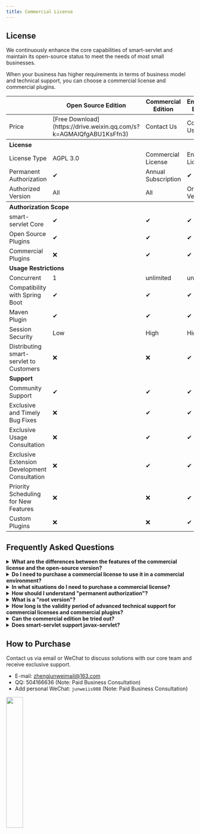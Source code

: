 ```yaml
---
title: Commercial License
---
```





## License
We continuously enhance the core capabilities of smart-servlet and maintain its open-source status to meet the needs of most small businesses.

When your business has higher requirements in terms of business model and technical support, you can choose a commercial license and commercial plugins.

<table>
<thead>
<tr>
<th></th>
<th>Open Source Edition</th>
<th>Commercial Edition</th>
<th>Enterprise Edition</th>
</tr>
</thead>
<tbody>
<tr>
<td>Price</td>
<td>[Free Download](https://drive.weixin.qq.com/s?k=AGMAIQfgABU1KsFfn3)</td>
<td>Contact Us</td>
<td>Contact Us</td>
</tr>
<tr>
<th colspan="4" style="text-align: left">License</th>
</tr>
<tr>
<td>License Type</td>
<td>AGPL 3.0</td>
<td>Commercial License</td>
<td>Enterprise License</td>
</tr>
<tr>
<td>Permanent Authorization</td>
<td>✔</td>
<td>Annual Subscription</td>
<td>✔</td>
</tr>
<tr>
<td>Authorized Version</td>
<td>All</td>
<td>All</td>
<td>One Root Version <a  title="For example, from 1.0 to 1.x are all authorized, but not from 1.x to 2.x" href="javascript:void(0)"><Badge text="?" type="tip"/></a></td>
</tr>
<tr>
<th colspan="4" style="text-align: left"><b>Authorization Scope</b></th>
</tr>
<tr>
<td>smart-servlet Core</td>
<td>✔</td>
<td>✔</td>
<td>✔</td>
</tr>
<tr>
<td>Open Source Plugins</td>
<td>✔</td>
<td>✔</td>
<td>✔</td>
</tr>
<tr>
<td>Commercial Plugins</td>
<td>❌</td>
<td>✔</td>
<td>✔</td>
</tr>
<tr>
<td colspan="4" style="text-align: left"><b>Usage Restrictions</b></td>
</tr>
<tr>
    <td>Concurrent</td>
    <td>1</td>
    <td>unlimited</td>
    <td>unlimited</td>
</tr>
<tr>
<td>Compatibility with Spring Boot</td>
<td>✔</td>
<td>✔</td>
<td>✔</td>
</tr>
<tr>
<td>Maven Plugin</td>
<td>✔</td>
<td>✔</td>
<td>✔</td>
</tr>
<tr>
<td>Session Security</td>
<td>Low</td>
<td>High</td>
<td>High</td>
</tr>
<tr>
<td>Distributing smart-servlet to Customers</td>
<td>❌</td>
<td>❌</td>
<td>✔</td>
</tr>
<tr>
<td colspan="4" style="text-align: left"><b>Support</b></td>
</tr>
<tr>
<td>Community Support</td>
<td>✔</td>
<td>✔</td>
<td>✔</td>
</tr>
<tr>
<td>Exclusive and Timely Bug Fixes</td>
<td>❌</td>
<td>✔</td>
<td>✔</td>
</tr>
<tr>
<td>Exclusive Usage Consultation</td>
<td>❌</td>
<td>✔</td>
<td>✔</td>
</tr>
<tr>
<td>Exclusive Extension Development Consultation</td>
<td>❌</td>
<td>✔</td>
<td>✔</td>
</tr>
<tr>
<td>Priority Scheduling for New Features</td>
<td>❌</td>
<td>❌</td>
<td>✔</td>
</tr>
<tr>
<td>Custom Plugins</td>
<td>❌</td>
<td>❌</td>
<td>✔</td>
</tr>
</tbody>
</table>

## Frequently Asked Questions
<details>
    <summary> <b>What are the differences between the features of the commercial license and the open-source version?</b></summary>
    There are no differences. The code corresponding to the commercial license and the open-source license is exactly the same.

    smart-servlet uses a dual licensing model of AGPL-3.0 and commercial licenses, allowing you to choose the license type based on your needs.
</details>

<details>
    <summary> <b>Do I need to purchase a commercial license to use it in a commercial environment?</b></summary>
    No. The core and open-source plugins of smart-servlet are under the AGPL 3.0 license.
    As long as you comply with the license and retain the copyright and version information of smart-servlet, you can use it for free.
</details>

<details>
    <summary><b>In what situations do I need to purchase a commercial license?</b></summary>
    If you have any of the following requirements, you need to purchase a commercial license:

    - You have modified the code of smart-servlet or extended your own plugins, but you do not want to open-source these outputs under the AGPL license.
    - You have integrated smart-servlet into your product, but you do not want to open-source your product under the AGPL license.
    - You hope to receive advanced technical support from the smart-servlet team.
</details>

<details>
    <summary><b>How should I understand "permanent authorization"?</b></summary>
    It does not expire and does not require annual payment. Once you purchase a commercial license or commercial plugin, you will receive permanent authorization for the current root version and can use it indefinitely.
</details>

<details>
    <summary><b>What is a "root version"?</b></summary>
    The licensing scope for commercial licenses and commercial plugins is one root version, such as from 1.0 to 1.x.

    When upgrading across root versions, such as from 1.x to 2.x, you can purchase at a 50% discount.
</details>

<details>
    <summary><b>How long is the validity period of advanced technical support for commercial licenses and commercial plugins?</b></summary>
    The validity period of technical support is 6 months.

    We believe that during this period, your team can fully master the usage of this version and verify whether this version meets your needs.
</details>

<details>
    <summary><b>Can the commercial edition be tried out?</b></summary>
    Yes.

    Contact us to obtain a commercial edition with a runtime validity of 30 minutes.
</details>

<details>
    <summary><b>Does smart-servlet support javax-servlet?</b></summary>
    Customized services are supported.

    smart-servlet was initially based on the javax-servlet 4.0 specification. Given the product positioning of smart-servlet, continuing to invest in javax-servlet is not conducive to project development.

    If you have such requirements, you can try customized services.
</details>

## How to Purchase
Contact us via email or WeChat to discuss solutions with our core team and receive exclusive support.

- E-mail: zhengjunweimail@163.com
- QQ: 504166636 (Note: Paid Business Consultation)
- Add personal WeChat: `junweiis008` (Note: Paid Business Consultation)
<img src="https://smartboot.tech/img/qrcode/personal_wx.png" width="30%"/>
